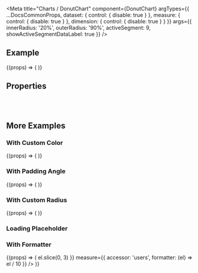 
<Meta
  title="Charts /  DonutChart"
  component={DonutChart}
  argTypes={{
    ...DocsCommonProps,
    dataset: {
      control: { disable: true }
    },
    measure: {
      control: { disable: true }
    },
    dimension: {
      control: { disable: true }
    }
  }}
  args={{
    innerRadius: '20%',
    outerRadius: '90%',
    activeSegment: 9,
    showActiveSegmentDataLabel: true
  }}
/>

<DocsHeader />

## Example

<Canvas>
  <Story name="Default">
    {(props) => (
      <DonutChart
        loading={props.loading}
        noLegend={props.noLegend}
        noAnimation={props.noAnimation}
        onDataPointClick={props.onDataPointClick}
        onLegendClick={props.onLegendClick}
        style={{ width: '50%' }}
        dataset={simpleDataSet}
        chartConfig={{
          activeSegment: props.activeSegment,
          showActiveSegmentDataLabel: props.showActiveSegmentDataLabel
        }}
        dimension={{
          accessor: 'name'
        }}
        measure={{
          accessor: 'users'
        }}
      />
    )}
  </Story>
</Canvas>

## Properties

<ArgsTable story="Default" />

<br />
<br />

## More Examples

### With Custom Color

<Canvas>
  <Story name="With Custom Color">
    {(props) => (
      <DonutChart
        loading={props.loading}
        noLegend={props.noLegend}
        noAnimation={props.noAnimation}
        onDataPointClick={props.onDataPointClick}
        onLegendClick={props.onLegendClick}
        style={{ width: '50%' }}
        dataset={simpleDataSet}
        dimension={{
          accessor: 'name'
        }}
        measure={{
          accessor: 'users',
          colors: ['#f00', 'green', 'var(--sapNegativeColor)']
        }}
      />
    )}
  </Story>
</Canvas>

### With Padding Angle

<Canvas>
  <Story name="With Padding Angle">
    {(props) => (
      <DonutChart
        loading={props.loading}
        noLegend={props.noLegend}
        noAnimation={props.noAnimation}
        onDataPointClick={props.onDataPointClick}
        onLegendClick={props.onLegendClick}
        style={{ width: '50%' }}
        dataset={simpleDataSet}
        dimension={{
          accessor: 'name'
        }}
        measure={{
          accessor: 'users'
        }}
        chartConfig={{ paddingAngle: 5 }}
      />
    )}
  </Story>
</Canvas>

### With Custom Radius

<Canvas>
  <Story name="With Custom Radius">
    {(props) => (
      <DonutChart
        loading={props.loading}
        noLegend={props.noLegend}
        noAnimation={props.noAnimation}
        onDataPointClick={props.onDataPointClick}
        onLegendClick={props.onLegendClick}
        style={{ width: '50%' }}
        dataset={simpleDataSet}
        chartConfig={{
          innerRadius: props.innerRadius,
          outerRadius: props.outerRadius
        }}
        dimension={{
          accessor: 'name'
        }}
        measure={{
          accessor: 'users'
        }}
      />
    )}
  </Story>
</Canvas>

### Loading Placeholder

<Canvas>
  <Story name="Loading Placeholder">
    <DonutChart />
  </Story>
</Canvas>

### With Formatter

<Canvas>
  <Story name="With Formatter">
    {(props) => (
      <DonutChart
        loading={props.loading}
        noLegend={props.noLegend}
        noAnimation={props.noAnimation}
        onDataPointClick={props.onDataPointClick}
        onLegendClick={props.onLegendClick}
        style={{ width: '50%' }}
        dataset={simpleDataSet}
        dimension={{
          accessor: 'name',
          formatter: (el) => el.slice(0, 3)
        }}
        measure={{
          accessor: 'users',
          formatter: (el) => el / 10
        }}
      />
    )}
  </Story>
</Canvas>
